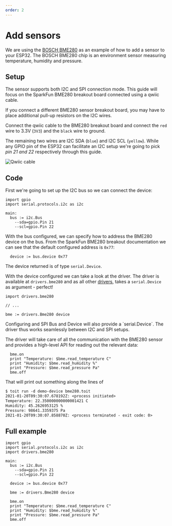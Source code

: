 ```yaml
---
order: 2
---
```



# Add sensors

We are using the [BOSCH BME280](https://www.bosch-sensortec.com/products/environmental-sensors/humidity-sensors-bme280/) as an example of how to add a sensor to your ESP32.
The BOSCH BME280 chip is an environment sensor measuring temperature, humidity and pressure.

## Setup

The sensor supports both I2C and SPI connection mode. This guide will focus on the SparkFun BME280 breakout board connected using a qwiic cable.

<Note>
If you connect a different BME280 sensor breakout board, you may have to place additional pull-up resistors on the I2C wires.
</Note>

Connect the qwiic cable to the BME280 breakout board and connect the `red` wire to 3.3V (`3V3`) and the `black` wire to ground.

The remaining two wires are I2C SDA (`blue`) and I2C SCL (`yellow`). While any GPIO pin of the ESP32 can facilitate an I2C setup we're going to pick _pin 21 and 22_ respectively through this guide.

<img src={Qwiic} alt="Qwiic cable" />

## Code

First we're going to set up the I2C bus so we can connect the device:

```
import gpio
import serial.protocols.i2c as i2c

main:
  bus := i2c.Bus
    --sda=gpio.Pin 21
    --scl=gpio.Pin 22
```

With the bus configured, we can specify how to address the BME280 device on the bus. From the SparkFun BME280 breakout documentation we can see that the default configured address is `0x77`:

```
  device := bus.device 0x77
```

The device returned is of type `serial.Device`.

With the device configured we can take a look at the driver.
The driver is available at `drivers.bme280` and as all other [drivers](https://libs.toit.io/drivers), takes a `serial.Device` as argument - perfect!

<!-- SKIP CODE -->
```
import drivers.bme280

// ...

bme := drivers.Bme280 device
```

<Note>
Configuring and SPI Bus and Device will also provide a `serial.Device`. The driver thus works seamlessly between I2C and SPI setups.
</Note>

The driver will take care of all the communication with the BME280 sensor and provides a high-level API for reading out the relevant data:

<!-- SKIP CODE -->
```
  bme.on
  print "Temperature: $bme.read_temperature C"
  print "Humidity: $bme.read_humidity %"
  print "Pressure: $bme.read_pressure Pa"
  bme.off
```

That will print out something along the lines of

```txt
$ toit run -d demo-device bme280.toit
2021-01-20T09:30:07.678192Z: <process initiated>
Temperature: 22.350000000000001421 C
Humidity: 45.2626953125 %
Pressure: 98641.3359375 Pa
2021-01-20T09:30:07.858870Z: <process terminated - exit code: 0>
```

## Full example

<!-- RESET CODE -->
```
import gpio
import serial.protocols.i2c as i2c
import drivers.bme280

main:
  bus := i2c.Bus
    --sda=gpio.Pin 21
    --scl=gpio.Pin 22

  device := bus.device 0x77

  bme := drivers.Bme280 device

  bme.on
  print "Temperature: $bme.read_temperature C"
  print "Humidity: $bme.read_humidity %"
  print "Pressure: $bme.read_pressure Pa"
  bme.off
```
